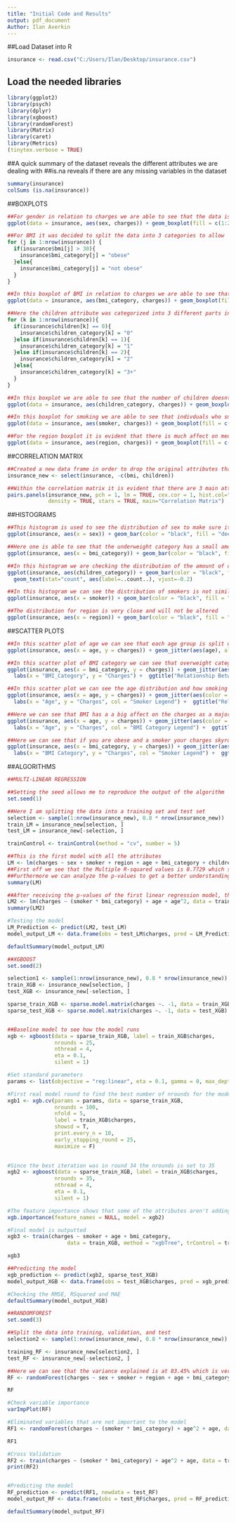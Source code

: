 ---
title: "Initial Code and Results"
output: pdf_document
Author: Ilan Averkin
---
##Load Dataset into R
```{r}
insurance <- read.csv("C:/Users/Ilan/Desktop/insurance.csv")
```
## Load the needed libraries
```{r}
library(ggplot2)
library(psych)
library(dplyr)
library(xgboost)
library(randomForest)
library(Matrix)
library(caret)
library(Metrics)
(tinytex.verbose = TRUE)
```
##A quick summary of the dataset reveals the different attributes we are dealing with
##is.na reveals if there are any missing variables in the dataset
```{r}
summary(insurance)
colSums (is.na(insurance))
```
##BOXPLOTS
```{r}
##For gender in relation to charges we are able to see that the data is relatively similar to and doesnt have a major affect on charges. Females seem to have more outliers which can be investigated furhter in the analysis
ggplot(data = insurance, aes(sex, charges)) + geom_boxplot(fill = c(1:2)) + ggtitle("Medical Charges by Gender, Boxplot")
```

```{r}
##For BMI it was decided to split the data into 3 categories to allow  the data to be more useful and helpful in predictor the output of charges. The 3 categories will allow the data to be utilized to its full potential and output a more accurate model
for (j in 1:nrow(insurance)) {
  if(insurance$bmi[j] > 30){
    insurance$bmi_category[j] = "obese"
  }else{
    insurance$bmi_category[j] = "not obese"
  }
}

##In this boxplot of BMI in relation to charges we are able to see that being overweight has a major impact on charges compared to being normal and underweight as health issues arise when being obese
ggplot(data = insurance, aes(bmi_category, charges)) + geom_boxplot(fill = c(1:2)) + ggtitle("Medical Charges for BMI Categories, Boxplot")
```

```{r}
##Here the children attribute was categorized into 3 different parts in order to create a balanced distribution as the original attribute was distributed between 1 - 5 children. The amount of clients with 4 or 5 children was minimal which wasnt balanced with the other values.
for (k in 1:nrow(insurance)){
  if(insurance$children[k] == 0){
    insurance$children_category[k] = "0"
  }else if(insurance$children[k] == 1){
    insurance$children_category[k] = "1"
  }else if(insurance$children[k] == 2){
    insurance$children_category[k] = "2"
  }else{
    insurance$children_category[k] = "3+"
  }
}

##In this boxplot we are able to see that the number of children doesnt have a drastic affect on charges as the boxplots are relatively the same size
ggplot(data = insurance, aes(children_category, charges)) + geom_boxplot(fill = c(1:4)) + ggtitle("Medical Charges by Number of Children, Boxplot")
```

```{r}
##In this boxplot for smoking we are able to see that indivduals who smoke have higher charges than non-smokers and is a great attribute in predicting future medical costs
ggplot(data = insurance, aes(smoker, charges)) + geom_boxplot(fill = c(1:2)) + ggtitle("Medical Charges from Smoking, Boxplot")
```

```{r}
##For the region boxplot it is evident that there is much affect on medical charges and will most likely be dropped when running the different models. This will be confirmed as we run the first test on the model and see the correlation to charges.
ggplot(data = insurance, aes(region, charges)) + geom_boxplot(fill = c(1:4)) + ggtitle("Medical Charges per Region, Boxplot")
```
##CORRELATION MATRIX
```{r}
##Created a new data frame in order to drop the original attributes that have been altered into new ones
insurance_new <- select(insurance, -c(bmi, children))

##Within the correlation matrix it is evident that there are 3 main attributes that are correlated with charges. These are age, smoker, and bmi_category. Although these 3 variables can be immediately used on the model, it is better to test all of them and slowly eliminate them as the results are outputted.
pairs.panels(insurance_new, pch = 1, lm = TRUE, cex.cor = 1, hist.col="darkorchid", smoother = T, show.points = TRUE, 
             density = TRUE, stars = TRUE, main="Correlation Matrix")
```
##HISTOGRAMS

```{r}
##This histogram is used to see the distribution of sex to make sure it is balanced
ggplot(insurance, aes(x = sex)) + geom_bar(color = "black", fill = "deepskyblue") + geom_text(stat="count", aes(label=..count..), vjust=4)
```

```{r}
##Here one is able to see that the underweight category has a small amount of data assigned  to it, during the modeling stage the categories can be changed to obese (BMI > 30) and not obese (BMI < 30) to better fit the model
ggplot(insurance, aes(x = bmi_category)) + geom_bar(color = "black", fill = "deepskyblue")+ geom_text(stat="count", aes(label=..count..), vjust=2)
```

```{r}
##In this histogram we are checking the distribution of the amount of children for clients
ggplot(insurance, aes(children_category)) + geom_bar(color = "black", fill = "deepskyblue") + 
  geom_text(stat="count", aes(label=..count..), vjust=-0.2)
```

```{r}
##In this histogram we can see the distribution of smokers is not similar but since the correlation matrix shows that this is a signifcant attribute in relation to charges, it is acceptable
ggplot(insurance, aes(x = smoker)) + geom_bar(color = "black", fill = "deepskyblue") + geom_text(stat="count", aes(label=..count..), vjust=4)
```

```{r}
##The distribution for region is very close and will not be altered
ggplot(insurance, aes(x = region)) + geom_bar(color = "black", fill = "deepskyblue") + geom_text(stat="count", aes(label=..count..), vjust=4)
```
##SCATTER PLOTS
```{r}
##In this scatter plot of age we can see that each age group is split up into 3 clusters, this can be in relation to different attributes which will be assesed later on
ggplot(insurance, aes(x = age, y = charges)) + geom_jitter(aes(age), alpha = 0.7) + labs(x = "Age", y = "Charges") +  ggtitle("Relationship Between age and Charges")
```

```{r}
##In this scatter plot of BMI category we can see that overweight category has higher charges than normal and underweight
ggplot(insurance, aes(x = bmi_category, y = charges)) + geom_jitter(aes(bmi_category), alpha = 0.7) + 
  labs(x = "BMI_Category", y = "Charges") +  ggtitle("Relationship Between bmi_category and Charges")
```

```{r}
##In this scatter plot we can see the age distribution and how smoking affects the charges. As you can see there is a difference when individual smokes versus when they dont.
ggplot(insurance, aes(x = age, y = charges)) + geom_jitter(aes(color = smoker), alpha = 0.7) + 
  labs(x = "Age", y = "Charges", col = "Smoker Legend") +  ggtitle("Relationship Between Age, Smokers, and Charges")
```

```{r}
##Here we can see that BMI has a a big affect on the charges as a majority of the overweight indivduals are higher on the graph in comparison to normal and underweight individuals
ggplot(insurance, aes(x = age, y = charges)) + geom_jitter(aes(color = bmi_category), alpha = 0.7) + 
  labs(x = "Age", y = "Charges", col = "BMI Category Legend") +  ggtitle("Relationship Between Age, BMI Category, and Charges")
```

```{r}
##Here we can see that if you are obese and a smoker your charges skyrocket and you can see the major gap between obese and no smoker vs obese and smoker, with a few outliers
ggplot(insurance, aes(x = bmi_category, y = charges)) + geom_jitter(aes(color = smoker), alpha = 0.7) + 
  labs(x = "BMI Category", y = "Charges", col = "Smoker Legend") +  ggtitle("Relationship Between BMI Category, Smokers, and Charges")
```
##ALGORITHMS
```{r}
##MULTI-LINEAR REGRESSION

##Setting the seed allows me to reproduce the output of the algorithm
set.seed(1)

##Here I am splitting the data into a training set and test set
selection <- sample(1:nrow(insurance_new), 0.8 * nrow(insurance_new))
train_LM = insurance_new[selection, ]
test_LM = insurance_new[-selection, ]

trainControl <- trainControl(method = "cv", number = 5)

##This is the first model with all the attributes                    
LM <- lm(charges ~ sex + smoker + region + age + bmi_category + children_category, data = train_LM)
##First off we see that the Multiple R-squared values is 0.7729 which shows that the model explains the large value of variance in the model and is a good fit
##Furthermore we can analyze the p-values to get a better understanding of which variable is helping the model versus hindering it
summary(LM)

##After receiving the p-values of the first linear regression model, the most significant attributes were chosen to test on the next model
LM2 <- lm(charges ~ (smoker * bmi_category) + age + age^2, data = train_LM)
summary(LM2)

#Testing the model
LM_Prediction <- predict(LM2, test_LM)
model_output_LM <- data.frame(obs = test_LM$charges, pred = LM_Prediction)

defaultSummary(model_output_LM)
```

```{r}
##XGBOOST
set.seed(2)

selection1 <- sample(1:nrow(insurance_new), 0.8 * nrow(insurance_new))
train_XGB <- insurance_new[selection, ]
test_XGB <- insurance_new[-selection, ]

sparse_train_XGB <- sparse.model.matrix(charges ~. -1, data = train_XGB)
sparse_test_XGB <- sparse.model.matrix(charges ~. -1, data = test_XGB)


##Baseline model to see how the model runs
xgb <- xgboost(data = sparse_train_XGB, label = train_XGB$charges,
               nrounds = 25,
               nthread = 4,
               eta = 0.1,
               silent = 1)

#Set standard parameters
params <- list(objective = "reg:linear", eta = 0.1, gamma = 0, max_depth = 6)

#First real model round to find the best number of nrounds for the model
xgb1 <- xgb.cv(params = params, data = sparse_train_XGB,
               nrounds = 100,
               nfold = 5,
               label = train_XGB$charges,
               showsd = T,
               print.every_n = 10,
               early_stopping_round = 25,
               maximize = F)
               

#Since the best iteration was in round 34 the nrounds is set to 35
xgb2 <- xgboost(data = sparse_train_XGB, label = train_XGB$charges,
               nrounds = 35,
               nthread = 4,
               eta = 0.1,
               silent = 1)

#The feature importance shows that some of the attributes aren't adding value and thus will be dropped
xgb.importance(feature_names = NULL, model = xgb2)

#Final model is outputted
xgb3 <- train(charges ~ smoker + age + bmi_category,
                   data = train_XGB, method = "xgbTree", trControl = trainControl)

xgb3

##Predicting the model
xgb_prediction <- predict(xgb2, sparse_test_XGB)
model_output_XGB <- data.frame(obs = test_XGB$charges, pred = xgb_prediction)

#Checking the RMSE, RSquared and MAE
defaultSummary(model_output_XGB)
```

```{r}
##RANDOMFOREST
set.seed(3)

##Split the data into training, validation, and test
selection2 <- sample(1:nrow(insurance_new), 0.8 * nrow(insurance_new))

training_RF <- insurance_new[selection2, ]
test_RF <- insurance_new[-selection2, ]

##Here we can see that the variance explained is at 83.45% which is very good
RF <- randomForest(charges ~ sex + smoker + region + age + bmi_category + children_category, data = training_RF, ntree = 500, mtry = 2, importance = TRUE)

RF

#Check variable importance
varImpPlot(RF)

#Eliminated variables that are not important to the model
RF1 <- randomForest(charges ~ (smoker * bmi_category) + age^2 + age, data = training_RF, ntree = 500, mtry = 3, importance = TRUE)

RF1

#Cross Validation
RF2 <- train(charges ~ (smoker * bmi_category) + age^2 + age, data = training_RF, method = "rf", trControl = trainControl)
print(RF2)


#Predicting the model
RF_prediction <- predict(RF1, newdata = test_RF)
model_output_RF <- data.frame(obs = test_RF$charges, pred = RF_prediction)

defaultSummary(model_output_RF)
```









